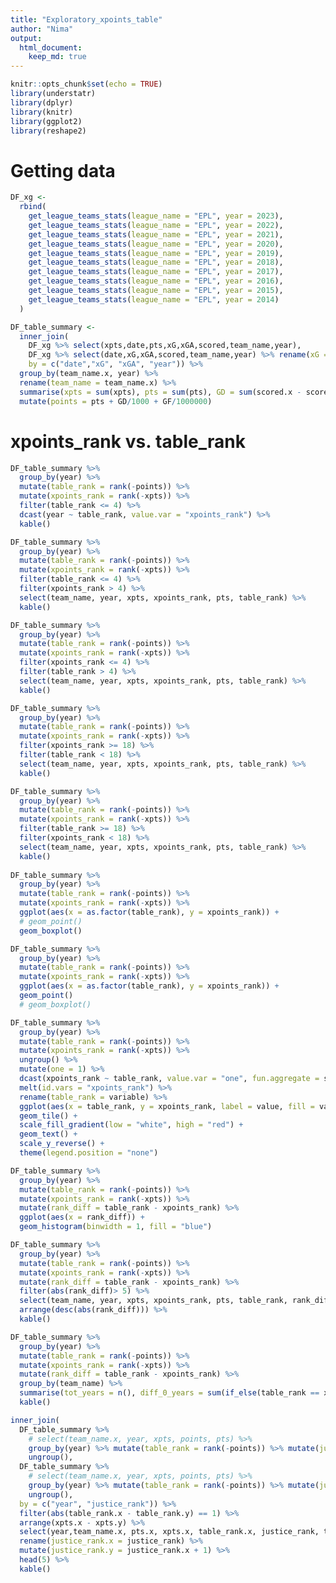 ```yaml
---
title: "Exploratory_xpoints_table"
author: "Nima"
output: 
  html_document: 
    keep_md: true
---
```


```r
knitr::opts_chunk$set(echo = TRUE)
library(understatr)
library(dplyr)
library(knitr)
library(ggplot2)
library(reshape2)
```

# Getting data

```r
DF_xg <- 
  rbind(
    get_league_teams_stats(league_name = "EPL", year = 2023),
    get_league_teams_stats(league_name = "EPL", year = 2022),
    get_league_teams_stats(league_name = "EPL", year = 2021),
    get_league_teams_stats(league_name = "EPL", year = 2020),
    get_league_teams_stats(league_name = "EPL", year = 2019),
    get_league_teams_stats(league_name = "EPL", year = 2018),
    get_league_teams_stats(league_name = "EPL", year = 2017),
    get_league_teams_stats(league_name = "EPL", year = 2016),
    get_league_teams_stats(league_name = "EPL", year = 2015),
    get_league_teams_stats(league_name = "EPL", year = 2014)
  )

DF_table_summary <- 
  inner_join(
    DF_xg %>% select(xpts,date,pts,xG,xGA,scored,team_name,year),
    DF_xg %>% select(date,xG,xGA,scored,team_name,year) %>% rename(xG = xGA, xGA = xG),
    by = c("date","xG", "xGA", "year")) %>%
  group_by(team_name.x, year) %>%
  rename(team_name = team_name.x) %>% 
  summarise(xpts = sum(xpts), pts = sum(pts), GD = sum(scored.x - scored.y), GF = sum(scored.x), .groups = "drop") %>% 
  mutate(points = pts + GD/1000 + GF/1000000) 
```

# xpoints_rank vs. table_rank  

```r
DF_table_summary %>% 
  group_by(year) %>% 
  mutate(table_rank = rank(-points)) %>% 
  mutate(xpoints_rank = rank(-xpts)) %>% 
  filter(table_rank <= 4) %>% 
  dcast(year ~ table_rank, value.var = "xpoints_rank") %>% 
  kable()

DF_table_summary %>% 
  group_by(year) %>% 
  mutate(table_rank = rank(-points)) %>% 
  mutate(xpoints_rank = rank(-xpts)) %>% 
  filter(table_rank <= 4) %>%
  filter(xpoints_rank > 4) %>% 
  select(team_name, year, xpts, xpoints_rank, pts, table_rank) %>% 
  kable()

DF_table_summary %>% 
  group_by(year) %>% 
  mutate(table_rank = rank(-points)) %>% 
  mutate(xpoints_rank = rank(-xpts)) %>% 
  filter(xpoints_rank <= 4) %>%
  filter(table_rank > 4) %>% 
  select(team_name, year, xpts, xpoints_rank, pts, table_rank) %>%
  kable()

DF_table_summary %>% 
  group_by(year) %>% 
  mutate(table_rank = rank(-points)) %>% 
  mutate(xpoints_rank = rank(-xpts)) %>% 
  filter(xpoints_rank >= 18) %>%
  filter(table_rank < 18) %>% 
  select(team_name, year, xpts, xpoints_rank, pts, table_rank) %>%
  kable()

DF_table_summary %>% 
  group_by(year) %>% 
  mutate(table_rank = rank(-points)) %>% 
  mutate(xpoints_rank = rank(-xpts)) %>% 
  filter(table_rank >= 18) %>%
  filter(xpoints_rank < 18) %>% 
  select(team_name, year, xpts, xpoints_rank, pts, table_rank) %>%
  kable()
  
DF_table_summary %>% 
  group_by(year) %>% 
  mutate(table_rank = rank(-points)) %>% 
  mutate(xpoints_rank = rank(-xpts)) %>% 
  ggplot(aes(x = as.factor(table_rank), y = xpoints_rank)) +
  # geom_point()
  geom_boxplot()

DF_table_summary %>% 
  group_by(year) %>% 
  mutate(table_rank = rank(-points)) %>% 
  mutate(xpoints_rank = rank(-xpts)) %>% 
  ggplot(aes(x = as.factor(table_rank), y = xpoints_rank)) +
  geom_point()
  # geom_boxplot()

DF_table_summary %>% 
  group_by(year) %>% 
  mutate(table_rank = rank(-points)) %>% 
  mutate(xpoints_rank = rank(-xpts)) %>% 
  ungroup() %>%
  mutate(one = 1) %>%
  dcast(xpoints_rank ~ table_rank, value.var = "one", fun.aggregate = sum) %>%
  melt(id.vars = "xpoints_rank") %>%
  rename(table_rank = variable) %>% 
  ggplot(aes(x = table_rank, y = xpoints_rank, label = value, fill = value)) +
  geom_tile() +
  scale_fill_gradient(low = "white", high = "red") +
  geom_text() + 
  scale_y_reverse() +
  theme(legend.position = "none")

DF_table_summary %>% 
  group_by(year) %>% 
  mutate(table_rank = rank(-points)) %>% 
  mutate(xpoints_rank = rank(-xpts)) %>% 
  mutate(rank_diff = table_rank - xpoints_rank) %>% 
  ggplot(aes(x = rank_diff)) +
  geom_histogram(binwidth = 1, fill = "blue")

DF_table_summary %>% 
  group_by(year) %>% 
  mutate(table_rank = rank(-points)) %>% 
  mutate(xpoints_rank = rank(-xpts)) %>% 
  mutate(rank_diff = table_rank - xpoints_rank) %>% 
  filter(abs(rank_diff)> 5) %>% 
  select(team_name, year, xpts, xpoints_rank, pts, table_rank, rank_diff) %>%
  arrange(desc(abs(rank_diff))) %>% 
  kable()

DF_table_summary %>% 
  group_by(year) %>% 
  mutate(table_rank = rank(-points)) %>% 
  mutate(xpoints_rank = rank(-xpts)) %>% 
  mutate(rank_diff = table_rank - xpoints_rank) %>% 
  group_by(team_name) %>% 
  summarise(tot_years = n(), diff_0_years = sum(if_else(table_rank == xpoints_rank, 1, 0))) %>% 
  kable()

inner_join(
  DF_table_summary %>% 
    # select(team_name.x, year, xpts, points, pts) %>% 
    group_by(year) %>% mutate(table_rank = rank(-points)) %>% mutate(justice_rank = rank(-xpts)) %>% 
    ungroup(),
  DF_table_summary %>% 
    # select(team_name.x, year, xpts, points, pts) %>% 
    group_by(year) %>% mutate(table_rank = rank(-points)) %>% mutate(justice_rank = rank(-xpts) - 1) %>% 
    ungroup(),
  by = c("year", "justice_rank")) %>% 
  filter(abs(table_rank.x - table_rank.y) == 1) %>% 
  arrange(xpts.x - xpts.y) %>% 
  select(year,team_name.x, pts.x, xpts.x, table_rank.x, justice_rank, team_name.y, pts.y, xpts.y, table_rank.y) %>% 
  rename(justice_rank.x = justice_rank) %>% 
  mutate(justice_rank.y = justice_rank.x + 1) %>% 
  head(5) %>% 
  kable()
```
